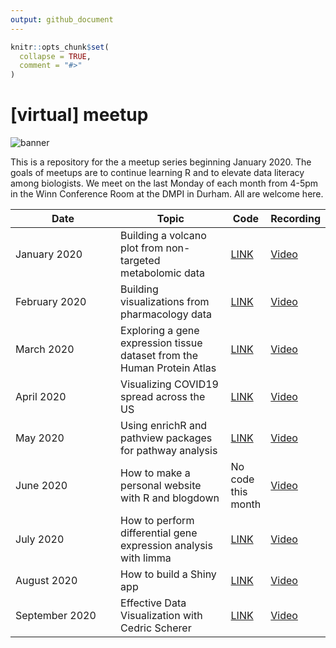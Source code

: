 ```yaml
---
output: github_document
---
```


<!-- README.md is generated from README.Rmd. Please edit that file -->

```r
knitr::opts_chunk$set(
  collapse = TRUE,
  comment = "#>"
)
```
# [virtual] meetup
![banner](README_files/figure-gfm/tidybiology_channel_art.png)
<!-- badges: start -->
<!-- badges: end -->

This is a repository for the a meetup series beginning January 2020. The goals of meetups are to continue learning R and to elevate data literacy among biologists. We meet on the last Monday of each month from 4-5pm in the Winn Conference Room at the DMPI in Durham. All are welcome here.

| Date  | Topic | Code | Recording |
| ------------- | ------------- | --- | --- |
| January 2020 | Building a volcano plot from non-targeted metabolomic data | [LINK](2020_01/code) | [Video](https://www.youtube.com/watch?v=wkwFcDkbn28) |
| February 2020 | Building visualizations from pharmacology data | [LINK](2020_02/code) | [Video](https://youtu.be/xiEkGakOQ_Q?t=10) |
| March 2020 | Exploring a gene expression tissue dataset from the Human Protein Atlas | [LINK](2020_03/code) | [Video](https://youtu.be/UD5qITGy_nw) | 
| April 2020 | Visualizing COVID19 spread across the US | [LINK](2020_04/code) | [Video](https://youtu.be/aR-TN1EbPmI?t=50) |
| May 2020 | Using enrichR and pathview packages for pathway analysis | [LINK](2020_05/code) | [Video](https://youtu.be/_jGM2NhToGY) |
| June 2020 | How to make a personal website with R and blogdown | No code this month | [Video](https://youtu.be/IMI_JDTJcts) |
| July 2020 | How to perform differential gene expression analysis with limma | [LINK](2020_07/code) | [Video](https://youtu.be/bNFQReT-SCA) |
| August 2020 | How to build a Shiny app | [LINK](2020_08/) | [Video](https://youtu.be/VhSgqrJt_TU) |
| September 2020 | Effective Data Visualization with Cedric Scherer| [LINK](https://z3tt.github.io/bespokeDS/) | [Video](https://youtu.be/) |



